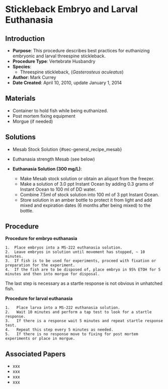 # Stickleback Embryo and Larval Euthanasia {#sec-husbandry_euthanasia_stickleback}

## Introduction

-   **Purpose**: This procedure describes best practices for euthanizing embryonic and larval threespine stickleback.
-   **Procedure Type**: Vertebrate Husbandry
-   **Species**:
    -   Threespine stickleback, (*Gasterosteus aculeatus*)
-   **Author**: Mark Currey   
-   **Date Created**: April 10, 2010, update January 1, 2014

## Materials

-   Container to hold fish while being euthanized.
-   Post mortem fixing equipment
-   Morgue (if needed)

## Solutions


-   Mesab Stock Solution {#sec-general_recipe_mesab}
-   Euthanasia strength Mesab (see below)


-   **Euthanasia Solution (300 mg/L)**:

    -  Make Mesab stock solution or obtain an aliquot from the freezer. 
    -  Make a solution of 3.0 ppt Instant Ocean by adding 0.3 grams of Instant Ocean to 100 ml of DD water. 
    -  Combine 7.5ml of stock solution into 100 ml of 3 ppt Instant Ocean.
    -  Store solution in an amber bottle to protect it from light and add mixed and expiration dates (6 months after being mixed) to the bottle.

## Procedure

**Procedure for embryo euthanasia**

    1.  Place embryos into a MS-222 euthanasia solution.
    2.  Leave embryos in solution until movement has stopped, ~ 10 minutes.
    3.  If fish is to be used for experiments, proceed with fixation or preparation for the experiment.
    4.  If the fish are to be disposed of, place embryo in 95% ETOH for 5 minutes and then into morgue for disposal.

::: {.callout-warning title="NOTES"}
The last step is necessary as a startle response is not obvious in unhatched fish.
:::

**Procedure for larval euthanasia**

    1.   Place larva into a MS-222 euthanasia solution.
    2.   Wait 10 minutes and perform a tap test to look for a startle response.
    3.   If there is a response wait 5 minutes and repeat startle response test.
    4.   Repeat this step every 5 minutes as needed.
    5.   If there is no response move to fixing for post mortem experiments or place in morgue.

## Associated Papers

-   xxx
-   xxx
-   xxx
-   xxx
